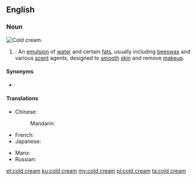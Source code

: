 ==English==

===Noun===
[[File:Cold Cream-2.jpg|thumb|right|Cold cream.]]
{{wikipedia}}
{{en-noun}}
# {{lb|en|pharmacy}}: An [[emulsion]] of [[water]] and certain [[fat]]s, usually including [[beeswax]] and various [[scent]] agents, designed to [[smooth]] [[skin]] and remove [[makeup]].

====Synonyms====
* {{l|en|Ceratum Galeni}}

====Translations====
{{trans-top|emulsion of water and certain fats}}
* Chinese:
*: Mandarin: {{t+|cmn|雪花膏|tr=xuěhuāgāo|sc=Hani}}
* French: {{t|fr|cérat de Galien|m}}
* Japanese: {{t|ja|コールドクリーム|tr=kōrudo kurīmu|sc=Jpan}}
{{trans-mid}}
* Manx: {{t|gv|key feayr|m}}
* Russian: {{t|ru|[[косметический|космети́ческое]] [[молочко́]]|n}}
{{trans-bottom}}

[[et:cold cream]]
[[ku:cold cream]]
[[my:cold cream]]
[[pl:cold cream]]
[[ta:cold cream]]